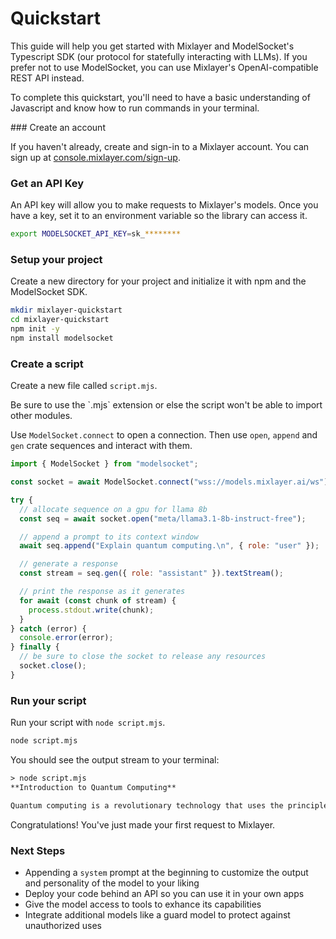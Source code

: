 
# Quickstart

This guide will help you get started with Mixlayer and ModelSocket's Typescript SDK (our protocol for statefully interacting with LLMs). If you prefer not to use ModelSocket, you can use  Mixlayer's OpenAI-compatible REST API instead. 

To complete this quickstart, you'll need to have a basic understanding of Javascript and know how to run commands in your terminal.

<Steps>
### Create an account
 
If you haven't already, create and sign-in to a Mixlayer account. You can sign up at [console.mixlayer.com/sign-up](https://console.mixlayer.com/sign-up). 
 
### Get an API Key

An API key will allow you to make requests to Mixlayer's models. Once you have a key, set it to an environment variable so the library can access it. 

```bash filename="env.sh" copy
export MODELSOCKET_API_KEY=sk_********
```

### Setup your project

Create a new directory for your project and initialize it with npm and the ModelSocket SDK. 

```bash filename="init.sh" copy
mkdir mixlayer-quickstart
cd mixlayer-quickstart
npm init -y
npm install modelsocket
```

### Create a script 

Create a new file called `script.mjs`. 

<Callout type="info">
  Be sure to use the `.mjs` extension or else the script won't be able to import other modules.
</Callout>

Use `ModelSocket.connect` to open a connection. Then use  `open`, `append` and `gen` crate sequences and interact with them.

```js filename="script.mjs" copy
import { ModelSocket } from "modelsocket";

const socket = await ModelSocket.connect("wss://models.mixlayer.ai/ws");

try {
  // allocate sequence on a gpu for llama 8b
  const seq = await socket.open("meta/llama3.1-8b-instruct-free");

  // append a prompt to its context window
  await seq.append("Explain quantum computing.\n", { role: "user" });

  // generate a response
  const stream = seq.gen({ role: "assistant" }).textStream();

  // print the response as it generates
  for await (const chunk of stream) {
    process.stdout.write(chunk);
  }
} catch (error) {
  console.error(error);
} finally {
  // be sure to close the socket to release any resources
  socket.close();
}
```

### Run your script

Run your script with `node script.mjs`.

```bash filename="run.sh" copy
node script.mjs
```

You should see the output stream to your terminal: 

```output.txt
> node script.mjs
**Introduction to Quantum Computing**

Quantum computing is a revolutionary technology that uses the principles of quantum mechanics to perform calculations and operations on data. Unlike classical computers, which use bits to represent information as 0s and 1s, quantum computers use quantum bits or...
```

Congratulations! You've just made your first request to Mixlayer. 

</Steps>

### Next Steps

* Appending a `system` prompt at the beginning to customize the output and personality of the model to your liking 
* Deploy your code behind an API so you can use it in your own apps
* Give the model access to tools to exhance its capabilities
* Integrate additional models like a guard model to protect against unauthorized uses
